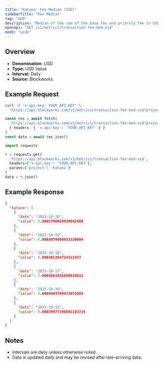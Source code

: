 ```yaml
---
title: "katana: Fee Median (USD)"
sidebarTitle: "Fee Median"
tag: "USD"
description: "Median of the sum of the base fee and priority fee in USD that day"
openapi: "GET /v1/metrics/transaction-fee-med-usd"
mode: "wide"
---
```


## Overview

- **Denomination:** USD
- **Type:** USD Value
- **Interval:** Daily
- **Source:** Blockworks

## Example Request

<CodeGroup>

```bash cURL
curl -H "x-api-key: YOUR_API_KEY" \
  "https://api.blockworks.com/v1/metrics/transaction-fee-med-usd?project=katana"
```

```typescript TypeScript
const res = await fetch(
  'https://api.blockworks.com/v1/metrics/transaction-fee-med-usd?project=katana',
  { headers: { 'x-api-key': 'YOUR_API_KEY' } }
)
const data = await res.json()
```

```python Python
import requests

r = requests.get(
  'https://api.blockworks.com/v1/metrics/transaction-fee-med-usd',
  headers={'x-api-key': 'YOUR_API_KEY'},
  params={'project': 'katana'}
)
data = r.json()
```

</CodeGroup>

## Example Response

```json
{
  "katana": [
    {
      "date": "2025-10-20",
      "value": 0.0002796059438042468
    },
    {
      "date": "2025-10-19",
      "value": 0.0003070609933330004
    },
    {
      "date": "2025-10-18",
      "value": 0.000301394724312437
    },
    {
      "date": "2025-10-17",
      "value": 0.0004863331680618812
    },
    {
      "date": "2025-10-16",
      "value": 0.0004403709472072983
    },
    {
      "date": "2025-10-15",
      "value": 0.00039977198591183724
    }
  ]
}
```

## Notes
- Intervals are daily unless otherwise noted.
- Data is updated daily and may be revised after late-arriving data.